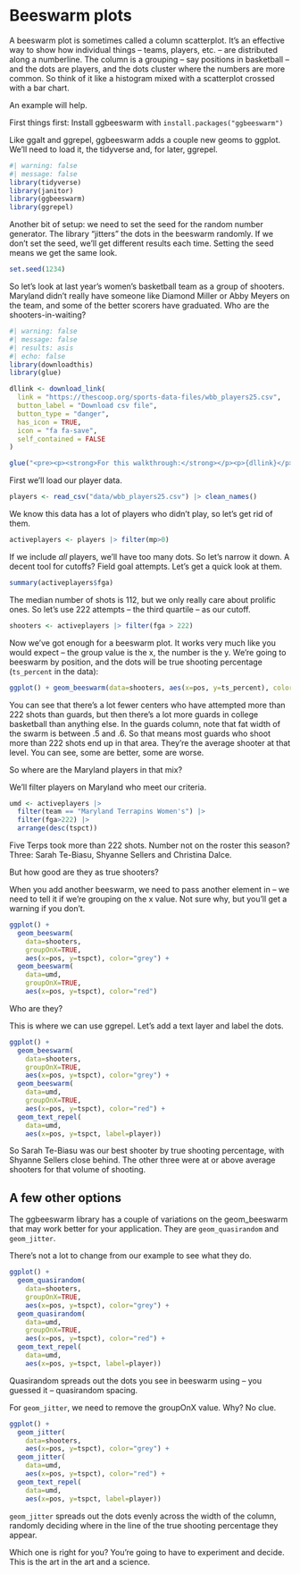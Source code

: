 # Beeswarm plots

A beeswarm plot is sometimes called a column scatterplot. It's an effective way to show how individual things -- teams, players, etc. -- are distributed along a numberline. The column is a grouping -- say positions in basketball -- and the dots are players, and the dots cluster where the numbers are more common. So think of it like a histogram mixed with a scatterplot crossed with a bar chart.

An example will help.

First things first: Install ggbeeswarm with `install.packages("ggbeeswarm")`

Like ggalt and ggrepel, ggbeeswarm adds a couple new geoms to ggplot. We'll need to load it, the tidyverse and, for later, ggrepel.

```r
#| warning: false
#| message: false
library(tidyverse)
library(janitor)
library(ggbeeswarm)
library(ggrepel)
```

Another bit of setup: we need to set the seed for the random number generator. The library "jitters" the dots in the beeswarm randomly. If we don't set the seed, we'll get different results each time. Setting the seed means we get the same look.

```r
set.seed(1234)
```

So let's look at last year's women's basketball team as a group of shooters. Maryland didn't really have someone like Diamond Miller or Abby Meyers on the team, and some of the better scorers have graduated. Who are the shooters-in-waiting?

```r
#| warning: false
#| message: false
#| results: asis
#| echo: false
library(downloadthis)
library(glue)

dllink <- download_link(
  link = "https://thescoop.org/sports-data-files/wbb_players25.csv",
  button_label = "Download csv file",
  button_type = "danger",
  has_icon = TRUE,
  icon = "fa fa-save",
  self_contained = FALSE
)

glue("<pre><p><strong>For this walkthrough:</strong></p><p>{dllink}</p></pre>")
```

First we'll load our player data.

```r
players <- read_csv("data/wbb_players25.csv") |> clean_names()
```

We know this data has a lot of players who didn't play, so let's get rid of them.

```r
activeplayers <- players |> filter(mp>0) 
```

If we include *all* players, we'll have too many dots. So let's narrow it down. A decent tool for cutoffs? Field goal attempts. Let's get a quick look at them.

```r
summary(activeplayers$fga)
```

The median number of shots is 112, but we only really care about prolific ones. So let's use 222 attempts -- the third quartile -- as our cutoff.

```r
shooters <- activeplayers |> filter(fga > 222)
```

Now we've got enough for a beeswarm plot. It works very much like you would expect -- the group value is the x, the number is the y. We're going to beeswarm by position, and the dots will be true shooting percentage (`ts_percent` in the data):

```r
ggplot() + geom_beeswarm(data=shooters, aes(x=pos, y=ts_percent), color="grey")
```

You can see that there's a lot fewer centers who have attempted more than 222 shots than guards, but then there's a lot more guards in college basketball than anything else. In the guards column, note that fat width of the swarm is between .5 and .6. So that means most guards who shoot more than 222 shots end up in that area. They're the average shooter at that level. You can see, some are better, some are worse.

So where are the Maryland players in that mix?

We'll filter players on Maryland who meet our criteria.

```r
umd <- activeplayers |> 
  filter(team == "Maryland Terrapins Women's") |> 
  filter(fga>222) |> 
  arrange(desc(tspct))
```

Five Terps took more than 222 shots. Number not on the roster this season? Three: Sarah Te-Biasu, Shyanne Sellers and Christina Dalce.

But how good are they as true shooters?

When you add another beeswarm, we need to pass another element in -- we need to tell it if we're grouping on the x value. Not sure why, but you'll get a warning if you don't.

```r
ggplot() + 
  geom_beeswarm(
    data=shooters, 
    groupOnX=TRUE, 
    aes(x=pos, y=tspct), color="grey") + 
  geom_beeswarm(
    data=umd, 
    groupOnX=TRUE, 
    aes(x=pos, y=tspct), color="red")
```

Who are they?

This is where we can use ggrepel. Let's add a text layer and label the dots.

```r
ggplot() + 
  geom_beeswarm(
    data=shooters, 
    groupOnX=TRUE, 
    aes(x=pos, y=tspct), color="grey") + 
  geom_beeswarm(
    data=umd, 
    groupOnX=TRUE, 
    aes(x=pos, y=tspct), color="red") +
  geom_text_repel(
    data=umd, 
    aes(x=pos, y=tspct, label=player))
```

So Sarah Te-Biasu was our best shooter by true shooting percentage, with Shyanne Sellers close behind. The other three were at or above average shooters for that volume of shooting.

## A few other options

The ggbeeswarm library has a couple of variations on the geom_beeswarm that may work better for your application. They are `geom_quasirandom` and `geom_jitter`.

There's not a lot to change from our example to see what they do.

```r
ggplot() + 
  geom_quasirandom(
    data=shooters, 
    groupOnX=TRUE, 
    aes(x=pos, y=tspct), color="grey") + 
  geom_quasirandom(
    data=umd, 
    groupOnX=TRUE, 
    aes(x=pos, y=tspct), color="red") +
  geom_text_repel(
    data=umd, 
    aes(x=pos, y=tspct, label=player))
```

Quasirandom spreads out the dots you see in beeswarm using -- you guessed it -- quasirandom spacing.

For `geom_jitter`, we need to remove the groupOnX value. Why? No clue.

```r
ggplot() + 
  geom_jitter(
    data=shooters, 
    aes(x=pos, y=tspct), color="grey") + 
  geom_jitter(
    data=umd, 
    aes(x=pos, y=tspct), color="red") +
  geom_text_repel(
    data=umd, 
    aes(x=pos, y=tspct, label=player))
```

`geom_jitter` spreads out the dots evenly across the width of the column, randomly deciding where in the line of the true shooting percentage they appear.

Which one is right for you? You're going to have to experiment and decide. This is the art in the art and a science.
